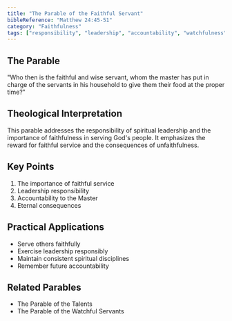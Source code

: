 ```yaml
---
title: "The Parable of the Faithful Servant"
bibleReference: "Matthew 24:45-51"
category: "Faithfulness"
tags: ["responsibility", "leadership", "accountability", "watchfulness"]
---
```


## The Parable

"Who then is the faithful and wise servant, whom the master has put in charge of the servants in his household to give them their food at the proper time?"

## Theological Interpretation

This parable addresses the responsibility of spiritual leadership and the importance of faithfulness in serving God's people. It emphasizes the reward for faithful service and the consequences of unfaithfulness.

## Key Points

1. The importance of faithful service
2. Leadership responsibility
3. Accountability to the Master
4. Eternal consequences

## Practical Applications

- Serve others faithfully
- Exercise leadership responsibly
- Maintain consistent spiritual disciplines
- Remember future accountability

## Related Parables

- The Parable of the Talents
- The Parable of the Watchful Servants 